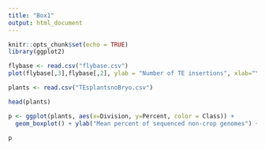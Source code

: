 ```yaml
---
title: "Box1"
output: html_document
---
```


```r
knitr::opts_chunk$set(echo = TRUE)
library(ggplot2)
```

```r
flybase <- read.csv("flybase.csv")
plot(flybase[,3],flybase[,2], ylab = "Number of TE insertions", xlab="Year (YYYYMM)", main = "TE insertions in Flybase Annotations")

```
```r
plants <- read.csv("TEsplantsnoBryo.csv")

head(plants)

p <- ggplot(plants, aes(x=Division, y=Percent, color = Class)) + 
  geom_boxplot() + ylab("Mean percent of sequenced non-crop genomes") + xlab("Lineage")

p
```

